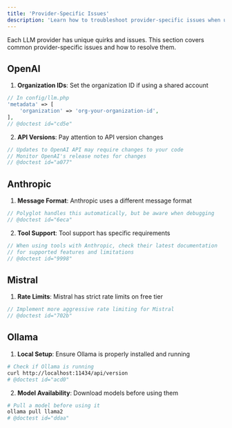 ```yaml
---
title: 'Provider-Specific Issues'
description: 'Learn how to troubleshoot provider-specific issues when using Polyglot.'
---
```


Each LLM provider has unique quirks and issues. This section covers common provider-specific issues and how to resolve them.


## OpenAI

1. **Organization IDs**: Set the organization ID if using a shared account
```php
// In config/llm.php
'metadata' => [
    'organization' => 'org-your-organization-id',
],
// @doctest id="cd5e"
```

2. **API Versions**: Pay attention to API version changes
```php
// Updates to OpenAI API may require changes to your code
// Monitor OpenAI's release notes for changes
// @doctest id="a077"
```

## Anthropic

1. **Message Format**: Anthropic uses a different message format
```php
// Polyglot handles this automatically, but be aware when debugging
// @doctest id="6eca"
```

2. **Tool Support**: Tool support has specific requirements
```php
// When using tools with Anthropic, check their latest documentation
// for supported features and limitations
// @doctest id="9998"
```

## Mistral

1. **Rate Limits**: Mistral has strict rate limits on free tier
```php
// Implement more aggressive rate limiting for Mistral
// @doctest id="702b"
```


## Ollama

1. **Local Setup**: Ensure Ollama is properly installed and running
```bash
# Check if Ollama is running
curl http://localhost:11434/api/version
# @doctest id="acd0"
```

2. **Model Availability**: Download models before using them
```bash
# Pull a model before using it
ollama pull llama2
# @doctest id="ddaa"
```
